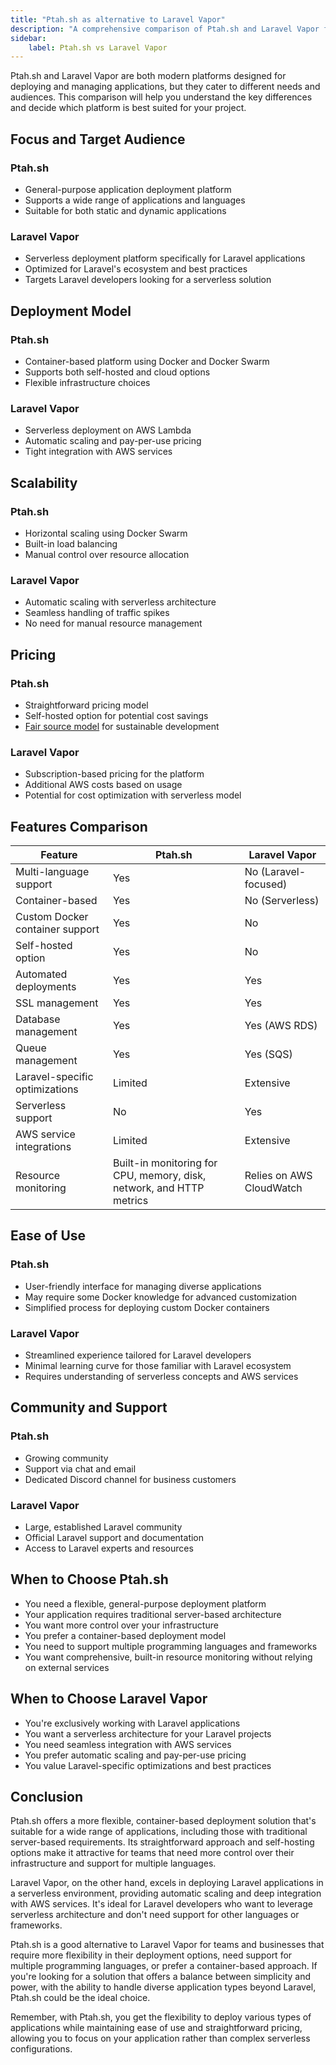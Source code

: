 ```yaml
---
title: "Ptah.sh as alternative to Laravel Vapor"
description: "A comprehensive comparison of Ptah.sh and Laravel Vapor for application deployment and management."
sidebar:
    label: Ptah.sh vs Laravel Vapor
---
```


Ptah.sh and Laravel Vapor are both modern platforms designed for deploying and managing applications, but they cater to different needs and audiences. This comparison will help you understand the key differences and decide which platform is best suited for your project.

## Focus and Target Audience

### Ptah.sh
- General-purpose application deployment platform
- Supports a wide range of applications and languages
- Suitable for both static and dynamic applications

### Laravel Vapor
- Serverless deployment platform specifically for Laravel applications
- Optimized for Laravel's ecosystem and best practices
- Targets Laravel developers looking for a serverless solution

## Deployment Model

### Ptah.sh
- Container-based platform using Docker and Docker Swarm
- Supports both self-hosted and cloud options
- Flexible infrastructure choices

### Laravel Vapor
- Serverless deployment on AWS Lambda
- Automatic scaling and pay-per-use pricing
- Tight integration with AWS services

## Scalability

### Ptah.sh
- Horizontal scaling using Docker Swarm
- Built-in load balancing
- Manual control over resource allocation

### Laravel Vapor
- Automatic scaling with serverless architecture
- Seamless handling of traffic spikes
- No need for manual resource management

## Pricing

### Ptah.sh
- Straightforward pricing model
- Self-hosted option for potential cost savings
- [Fair source model](/blog/2024-08-09-we-use-fair-source/) for sustainable development

### Laravel Vapor
- Subscription-based pricing for the platform
- Additional AWS costs based on usage
- Potential for cost optimization with serverless model

## Features Comparison

| Feature | Ptah.sh | Laravel Vapor |
|---------|---------|---------------|
| Multi-language support | Yes | No (Laravel-focused) |
| Container-based | Yes | No (Serverless) |
| Custom Docker container support | Yes | No |
| Self-hosted option | Yes | No |
| Automated deployments | Yes | Yes |
| SSL management | Yes | Yes |
| Database management | Yes | Yes (AWS RDS) |
| Queue management | Yes | Yes (SQS) |
| Laravel-specific optimizations | Limited | Extensive |
| Serverless support | No | Yes |
| AWS service integrations | Limited | Extensive |
| Resource monitoring | Built-in monitoring for CPU, memory, disk, network, and HTTP metrics | Relies on AWS CloudWatch |

## Ease of Use

### Ptah.sh
- User-friendly interface for managing diverse applications
- May require some Docker knowledge for advanced customization
- Simplified process for deploying custom Docker containers

### Laravel Vapor
- Streamlined experience tailored for Laravel developers
- Minimal learning curve for those familiar with Laravel ecosystem
- Requires understanding of serverless concepts and AWS services

## Community and Support

### Ptah.sh
- Growing community
- Support via chat and email
- Dedicated Discord channel for business customers

### Laravel Vapor
- Large, established Laravel community
- Official Laravel support and documentation
- Access to Laravel experts and resources

## When to Choose Ptah.sh

- You need a flexible, general-purpose deployment platform
- Your application requires traditional server-based architecture
- You want more control over your infrastructure
- You prefer a container-based deployment model
- You need to support multiple programming languages and frameworks
- You want comprehensive, built-in resource monitoring without relying on external services

## When to Choose Laravel Vapor

- You're exclusively working with Laravel applications
- You want a serverless architecture for your Laravel projects
- You need seamless integration with AWS services
- You prefer automatic scaling and pay-per-use pricing
- You value Laravel-specific optimizations and best practices

## Conclusion

Ptah.sh offers a more flexible, container-based deployment solution that's suitable for a wide range of applications, including those with traditional server-based requirements. Its straightforward approach and self-hosting options make it attractive for teams that need more control over their infrastructure and support for multiple languages.

Laravel Vapor, on the other hand, excels in deploying Laravel applications in a serverless environment, providing automatic scaling and deep integration with AWS services. It's ideal for Laravel developers who want to leverage serverless architecture and don't need support for other languages or frameworks.

Ptah.sh is a good alternative to Laravel Vapor for teams and businesses that require more flexibility in their deployment options, need support for multiple programming languages, or prefer a container-based approach. If you're looking for a solution that offers a balance between simplicity and power, with the ability to handle diverse application types beyond Laravel, Ptah.sh could be the ideal choice.

Remember, with Ptah.sh, you get the flexibility to deploy various types of applications while maintaining ease of use and straightforward pricing, allowing you to focus on your application rather than complex serverless configurations.

<DocsCTA />